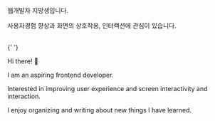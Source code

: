 웹개발자 지망생입니다.

사용자경험 향상과 화면의 상호작용, 인터랙션에 관심이 있습니다.

<br />{' '}

Hi there! 👾

I am an aspiring frontend developer.

Interested in improving user experience and screen interactivity and interaction.

I enjoy organizing and writing about new things I have learned.
